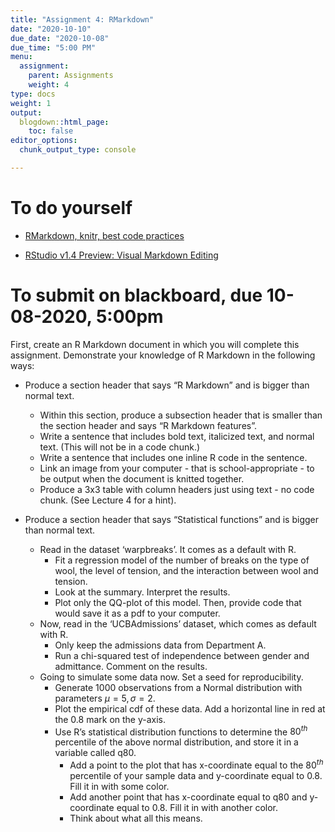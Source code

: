 ```yaml
---
title: "Assignment 4: RMarkdown"
date: "2020-10-10"
due_date: "2020-10-08"
due_time: "5:00 PM"
menu:
  assignment:
    parent: Assignments
    weight: 4
type: docs
weight: 1
output:
  blogdown::html_page:
    toc: false
editor_options: 
  chunk_output_type: console

---
```


# To do yourself

- [RMarkdown, knitr, best code practices](https://geanders.github.io/RProgrammingForResearch/reproducible-research-1.html)

- [RStudio v1.4 Preview: Visual Markdown Editing](https://blog.rstudio.com/2020/09/30/rstudio-v1-4-preview-visual-markdown-editing/)

# To submit on blackboard, due 10-08-2020, 5:00pm

First, create an R Markdown document in which you will complete this assignment. Demonstrate your knowledge of R Markdown in the following ways:

- Produce a section header that says "R Markdown" and is bigger than normal text.
  - Within this section, produce a subsection header that is smaller than the section header and  says "R Markdown features". 
  - Write a sentence that includes bold text, italicized text, and normal text. (This will not be in a code chunk.)
  - Write a sentence that includes one inline R code in the sentence.
  - Link an image from your computer - that is school-appropriate - to be output when the document is knitted together.
  - Produce a 3x3 table with column headers just using text - no code chunk. (See Lecture 4 for a hint).
  
- Produce a section header that says "Statistical functions" and is bigger than normal text.

  - Read in the dataset 'warpbreaks'. It comes as a default with R. 
    - Fit a regression model of the number of breaks on the type of wool, the level of tension, and the interaction between wool and tension. 
    - Look at the summary. Interpret the results. 
    - Plot only the QQ-plot of this model. Then, provide code that would save it as a pdf to your computer.
    
  - Now, read in the 'UCBAdmissions' dataset, which comes as default with R.
    - Only keep the admissions data from Department A.
    - Run a chi-squared test of independence between gender and admittance. Comment on the results.
    
  - Going to simulate some data now. Set a seed for reproducibility.
    - Generate $1000$ observations from a Normal distribution with parameters $\mu=5, \sigma=2$.
    - Plot the empirical cdf of these data. Add a horizontal line in red at the $0.8$ mark on the y-axis.
    - Use R's statistical distribution functions to determine the $80^{th}$ percentile of the above normal distribution, and store it in a variable called q80. 
      - Add a point to the plot that has x-coordinate equal to the $80^{th}$ percentile of your sample data and y-coordinate equal to $0.8$. Fill it in with some color.
      - Add another point that has x-coordinate equal to q80 and y-coordinate equal to $0.8$. Fill it in with another color.
      - Think about what all this means.
